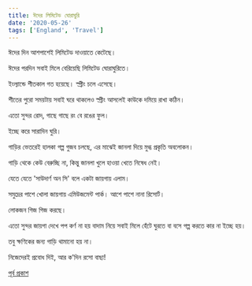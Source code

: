 ```yaml
---
title: ঈদের লিমিটেড ঘোরাঘুরি
date: '2020-05-26'
tags: ['England', 'Travel']
---
```


ঈদের দিন আশপাশেই লিমিটেড দাওয়াতে কেটেছে।

ঈদের পরদিন সবাই মিলে বেরিয়েছি লিমিটেড ঘোরাঘুরিতে।

ইংল্যান্ডে শীতকাল গত হয়েছে। স্প্রীং চলে এসেছে।

শীতের পুরো সময়টায় সবাই ঘরে থাকলেও স্প্রীং আসলেই কাউকে দমিয়ে রাখা কঠিন।

এতো সুন্দর রোদ, গাছে গাছে রং বে রঙের ফুল।

ইচ্ছে করে সারাদিন ঘুরি।

গাড়ির ভেতরেই হালকা গল্প গুজব চলছে, এর মাঝেই জানলা দিয়ে মুগ্ধ প্রকৃতি অবলোকন।

গাড়ি থেকে কেউ বেরুচ্ছি না, কিন্তু জানলা খুলে হাওয়া খেতে নিষেধ নেই।

যেতে যেতে 'সাউদার্ণ অন সি' বলে একটা জায়গায় এলাম।

সমুদ্রের পাশে খোলা জায়গায় এমিউজমেন্ট পার্ক। আশে পাশে নানা রিসোর্ট।

লোকজন গিজ গিজ করছে।

এতো সুন্দর জায়গা দেখে পপ কর্ণ না হয় বাদাম নিয়ে সবাই মিলে হেঁটে ঘুরতে বা বসে গল্প করতে কার না ইচ্ছে হয়।

তবু ক্ষণিকের জন্য গাড়ি থামানো হয় না।

নিজেদেরই প্রবোধ দিই, আর ক'দিন রসো বাছা!

[পূর্ব প্রকাশ](https://www.facebook.com/ashraful.alam/posts/10156828120930583)
